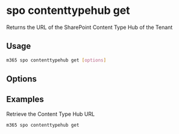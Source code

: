 
# spo contenttypehub get

Returns the URL of the SharePoint Content Type Hub of the Tenant

## Usage

```sh
m365 spo contenttypehub get [options]
```

## Options

<Global />

## Examples
  
Retrieve the Content Type Hub URL

```sh
m365 spo contenttypehub get
```
